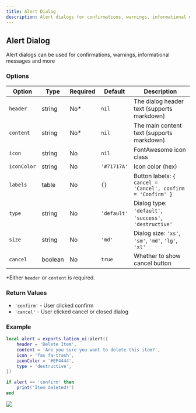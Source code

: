 ```yaml
---
title: Alert Dialog
description: Alert dialogs for confirmations, warnings, informational messages and more
---
```


## Alert Dialog

Alert dialogs can be used for confirmations, warnings, informational messages and more

### Options

| Option | Type | Required | Default | Description |
|--------|------|----------|---------|-------------|
| `header` | string | No* | `nil` | The dialog header text (supports markdown) |
| `content` | string | No* | `nil` | The main content text (supports markdown) |
| `icon` | string | No | `nil` | FontAwesome icon class |
| `iconColor` | string | No | `'#71717A'` | Icon color (hex) |
| `labels` | table | No | `{}` | Button labels: `{ cancel = 'Cancel', confirm = 'Confirm' }` |
| `type` | string | No | `'default'` | Dialog type: `'default'`, `'success'`, `'destructive'` |
| `size` | string | No | `'md'` | Dialog size: `'xs'`, `'sm'`, `'md'`, `'lg'`, `'xl'` |
| `cancel` | boolean | No | `true` | Whether to show cancel button |

*Either `header` or `content` is required.

### Return Values
- `'confirm'` - User clicked confirm
- `'cancel'` - User clicked cancel or closed dialog

### Example

```lua copy
local alert = exports.lation_ui:alert({
    header = 'Delete Item',
    content = 'Are you sure you want to delete this item?',
    icon = 'fas fa-trash',
    iconColor = '#EF4444',
    type = 'destructive',
})

if alert == 'confirm' then
    print('Item deleted!')
end
```

![](https://img.lationscripts.com/docs/ui/alert-dialog/destructive-example.webp)